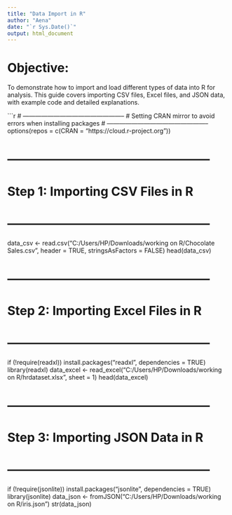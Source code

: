 ---
title: "Data Import in R"
author: "Aena"
date: "`r Sys.Date()`"
output: html_document
---

# Objective:
To demonstrate how to import and load different types of data into R for analysis. This guide covers importing CSV files, Excel files, and JSON data, with example code and detailed explanations.

```{r data-import, message=FALSE, warning=FALSE}
# --------------------------------------------------
# Setting CRAN mirror to avoid errors when installing packages
# --------------------------------------------------
options(repos = c(CRAN = "https://cloud.r-project.org"))

# --------------------------------------------------
# Step 1: Importing CSV Files in R
# --------------------------------------------------
data_csv <- read.csv("C:/Users/HP/Downloads/working on R/Chocolate Sales.csv", header = TRUE, stringsAsFactors = FALSE)
head(data_csv)

# --------------------------------------------------
# Step 2: Importing Excel Files in R
# --------------------------------------------------
if (!require(readxl)) install.packages("readxl", dependencies = TRUE)
library(readxl)
data_excel <- read_excel("C:/Users/HP/Downloads/working on R/hrdataset.xlsx", sheet = 1)
head(data_excel)

# --------------------------------------------------
# Step 3: Importing JSON Data in R
# --------------------------------------------------
if (!require(jsonlite)) install.packages("jsonlite", dependencies = TRUE)
library(jsonlite)
data_json <- fromJSON("C:/Users/HP/Downloads/working on R/iris.json")
str(data_json)
